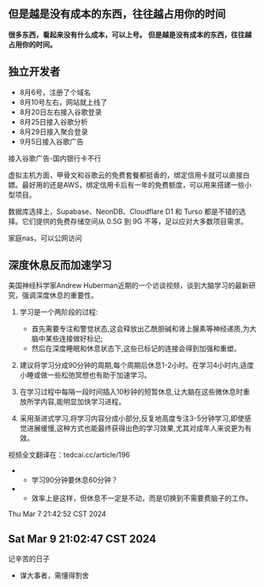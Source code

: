 ## 但是越是没有成本的东西，往往越占用你的时间
**很多东西，看起来没有什么成本，可以上号。**
**但是越是没有成本的东西，往往越占用你的时间。**

## 独立开发者
* 8月6号，注册了个域名
* 8月10号左右，网站就上线了
* 8月20日左右接入谷歌登录
* 8月25日接入谷歌分析
* 8月29日接入聚合登录
* 9月5日接入谷歌广告

接入谷歌广告-国内银行卡不行

虚拟主机方面，甲骨文和谷歌云的免费套餐都挺香的，绑定信用卡就可以直接白嫖。最好用的还是AWS，绑定信用卡后有一年的免费额度，可以用来搭建一些小型项目。

数据库选择上，Supabase、NeonDB、Cloudflare D1 和 Turso 都是不错的选择。它们提供的免费存储空间从 0.5G 到 9G 不等，足以应对大多数项目需求。

家庭nas，可以公网访问

## 深度休息反而加速学习
美国神经科学家Andrew Huberman近期的一个访谈视频，谈到大脑学习的最新研究，强调深度休息的重要性。

1. 学习是一个两阶段的过程:<br/> 
    - 首先需要专注和警觉状态,这会释放出乙酰胆碱和肾上腺素等神经递质,为大脑中某些连接做好标记;
    - 然后在深度睡眠和休息状态下,这些已标记的连接会得到加强和重塑。

2. 建议将学习分成90分钟的周期,每个周期后休息1-2小时。在学习4小时内,适度小睡或做一些松弛冥想也有助于加速学习。

3. 在学习过程中每隔一段时间插入10秒钟的短暂休息,让大脑在这些微休息时重放所学内容,能明显加快学习进程。

4. 采用渐进式学习,将学习内容分成小部分,反复地高度专注3-5分钟学习,即使感觉进展缓慢,这种方式也能最终获得出色的学习效果,尤其对成年人来说更为有效。

视频全文翻译在：tedcai.cc/article/196

- - 学习90分钟要休息60分钟？
- - 效率上是这样，但休息不一定是不动，而是切换到不需要费脑子的工作。

Thu Mar  7 21:42:52 CST 2024

## Sat Mar  9 21:02:47 CST 2024
记辛苦的日子
- 谋大事者，需懂得割舍
